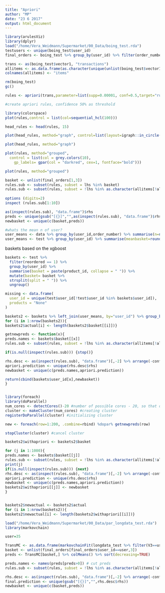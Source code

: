 ```yaml
---
title: "Apriori"
author: "MP"
date: "23 6 2017"
output: html_document
---
```


```r
library(arulesViz)
library(dplyr)
load("/home/Vera_Weidmann/Supermarket/00_Data/boing_test.rda")
testusers <- unique(boing_test$user_id)
final_orders <- boing_test %>% group_by(user_id) %>% filter(order_number==max(order_number)) %>% select(user_id,basket, vector1)
```

```r
trans <- as(boing_test$vector1, "transactions")
allitems <- as.data.frame(as.character(unique(unlist(boing_test$vector1)))) #all unique items
colnames(allitems) <- "items" 

rm(boing_test)
gc()

rules <- apriori(trans,parameter=list(supp=0.00001, conf=0.5,target="rules",maxtime=30,maxlen=2))

#create apriori rules, confidence 50% as threshold
```
```r
library(colorspace)
plot(rules,control = list(col=sequential_hcl(100)))


```

```r
head_rules <- head(rules, 15)
```

```r

plot(head_rules, method="graph", control=list(layout=igraph::in_circle()))
```

```r
plot(head_rules, method="graph")
```

```r
plot(rules, method="grouped",
  control = list(col = grey.colors(10),
    gp_labels= gpar(col = "darkred", cex=1, fontface="bold")))


```
```r

plot(rules, method="grouped")
```


```r

basket <- unlist(final_orders[1,3])
rules.sub <- subset(rules, subset = lhs %in% basket)
rules.sub <- subset(rules, subset = !lhs %in% as.character(allitems[!allitems$items %in% basket,1])) #all apriori rules which are based only on the basket
  
options (digits=2)
inspect (rules.sub[1:10])

as(inspect(rules.sub), "data.frame")$rhs
preds <- unique(gsub("[{}]","",as(inspect(rules.sub), "data.frame")$rhs))
newbasket <- unique(c(basket,preds))

```

```r
#whats the mean n of user?
user_means <- data %>% group_by(user_id,order_number) %>% summarise(n=n()) %>% summarise(m=mean(n)) %>% round(0)
user_means <- test %>% group_by(user_id) %>% summarise(meanbasket=round(max(user_average_basket)))

```

baskets based on the xgboost

```r
baskets <- test %>%
  filter(reordered == 1) %>%
  group_by(user_id) %>%
  summarise(basket = paste(product_id, collapse = " ")) %>%
  mutate(basket= basket %>%
  strsplit(split = " ")) %>%
  ungroup()

missing <- data.frame(
  user_id = unique(test$user_id[!test$user_id %in% baskets$user_id]),
  products = "None"
)

```

```r
baskets2 <- baskets %>% left_join(user_means, by="user_id") %>% group_by(user_id)
for (i in 1:nrow(baskets2)){
baskets2$actual[i] <- length(baskets2$basket[[i]])}
```

```r

getnewpreds <- function(x){
preds.names <- baskets$basket[[x]]
rules.sub <- subset(rules, subset = !lhs %in% as.character(allitems[!allitems$items %in% preds.names,1]))

if(is.null(inspect(rules.sub))) {stop()}

rhs.desc <- as(inspect(rules.sub), "data.frame")[,-2] %>% arrange(-confidence) %>% mutate(rhs=gsub("[{}]","",rhs))
apriori.prediction <- unique(rhs.desc$rhs)
newbasket <- unique(c(preds.names,apriori.prediction))

return(cbind(baskets$user_id[x],newbasket))
}


library(foreach)
library(doParallel)
num_cores <- detectCores()-20 #number of possible cores - 20, so that others can use them still
cluster <- makeCluster(num_cores) #creating cluster
registerDoParallel(cluster) #initializing cluster

new <- foreach(row=1:200, .combine=rbind) %dopar% getnewpreds(row)

stopCluster(cluster) #cancel cluster
```


```r
baskets2$withapriori <- baskets2$basket

for (j in 1:1000){
preds.names <- baskets$basket[[j]]
rules.sub <- subset(rules, subset = !lhs %in% as.character(allitems[!allitems$items %in% preds.names,1]))
print(j)
if(is.null(inspect(rules.sub))) {next}
rhs.desc <- as(inspect(rules.sub), "data.frame")[,-2] %>% arrange(-confidence) %>% mutate(rhs=gsub("[{}]","",rhs))
apriori.prediction <- unique(rhs.desc$rhs)
newbasket <- unique(c(preds.names,apriori.prediction))
baskets2$withapriori[[j]] <- newbasket
}


baskets2$newactual <- baskets2$actual
for (i in 1:nrow(baskets2)){
baskets2$newactual[i] <- length(baskets2$withapriori[[i]])}
```



```r
load("/home/Vera_Weidmann/Supermarket/00_Data/par_longdata_test.rda")
library(markovchain) 

user=35

TransMC <- as.data.frame(markovchainFit(longdata_test %>% filter(V3==user))$estimate@transitionMatrix) 
basket <- unlist(final_orders[final_orders$user_id==user,3])
preds <- TransMC[basket,] %>% colMeans() %>% sort(decreasing=TRUE)

preds.names <- names(preds[preds>0]) # cut preds
rules.sub <- subset(rules, subset = !lhs %in% as.character(allitems[!allitems$items %in% preds.names,1]))

rhs.desc <- as(inspect(rules.sub), "data.frame")[,-2] %>% arrange(-confidence) %>% mutate(rhs=gsub("[{}]","",rhs.desc$rhs))
final.prediction <- unique(gsub("[{}]","",rhs.desc$rhs))
newbasket <- unique(c(basket,preds))
```

```r

```






